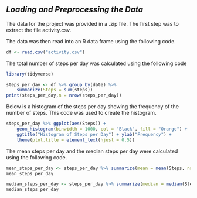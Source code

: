 *Loading and Preprocessing the Data*
--------------------------------------
The data for the project was provided in a .zip file. The first step was to extract the file activity.csv.

The data was then read into an R data frame using the following code.

```r
df <- read.csv("activity.csv")
```


The total number of steps per day was calculated using the following code
```r
library(tidyverse)
```

```r
steps_per_day <- df %>% group_by(date) %>%
    summarize(Steps = sum(steps))
print(steps_per_day,n = nrow(steps_per_day))
```

Below is a histogram of the steps per day showing the frequency of the number of steps. This code was used to create the histogram.

```r
steps_per_day %>% ggplot(aes(Steps)) +
    geom_histogram(binwidth = 1000, col = "Black", fill = "Orange") +
    ggtitle("Histogram of Steps per Day") + ylab("Frequency") +
    theme(plot.title = element_text(hjust = 0.5))
```

The mean steps per day and the median steps per day were calculated using the following code.

```r
mean_steps_per_day <- steps_per_day %>% summarize(mean = mean(Steps, na.rm = TRUE))
mean_steps_per_day

median_steps_per_day <- steps_per_day %>% summarize(median = median(Steps,na.rm = TRUE))
median_steps_per_day
```

